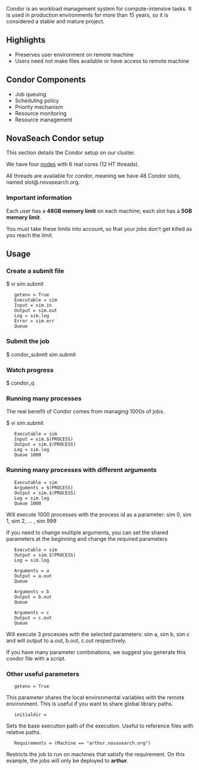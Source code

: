 Condor is an workload management system for compute-intensive tasks. It is used in production environments for more than 15 years, so it is considered a stable and mature project.

== Highlights ==

* Preserves user environment on remote machine
* Users need not make files available or have access to remote machine

== Condor Components ==

* Job queuing
* Scheduling policy
* Priority mechanism
* Resource monitoring
* Resource management

== NovaSeach Condor setup ==

This section details the Condor setup on our cluster.

We have four [[Cluster#Hardware|nodes]] with 6 real cores (12 HT threads). 

All threads are available for condor, meaning we have 48 Condor slots, named slot<number>@<machine>.novasearch.org.

=== Important information ===

Each user has a '''48GB memory limit''' on each machine; each slot has a '''5GB memory limit'''.

You must take these limits into account, so that your jobs don't get killed as you reach the limit.

== Usage ==

=== Create a submit file ===

$ vi sim.submit
    
    getenv = True
    Executable = sim
    Input = sim.in
    Output = sim.out
    Log = sim.log
    Error = sim.err
    Queue

=== Submit the job ===

$ condor_submit sim.submit

=== Watch progress ===

$ condor_q

=== Running many processes ===

The real benefit of Condor comes from managing 1000s of jobs.

$ vi sim.submit

    Executable = sim
    Input = sim.$(PROCESS)
    Output = sim.$(PROCESS)
    Log = sim.log
    Queue 1000

=== Running many processes with different arguments ===

    Executable = sim
    Arguments = $(PROCESS)
    Output = sim.$(PROCESS)
    Log = sim.log
    Queue 1000

Will execute 1000 processes with the process id as a parameter: sim 0, sim 1, sim 2, ... , sim 999

If you need to change multiple arguments, you can set the shared parameters at the beginning and change the required parameters

    Executable = sim 
    Output = sim.$(PROCESS)
    Log = sim.log
    
    Arguments = a    
    Output = a.out
    Queue
    
    Arguments = b
    Output = b.out
    Queue
    
    Arguments = c
    Output = c.out
    Queue

Will execute 3 processes with the selected parameters: sim a, sim b, sim c and will output to a.out, b.out, c.out respectively.

If you have many parameter combinations, we suggest you generate this condor file with a script.

=== Other useful parameters ===

    getenv = True

This parameter shares the local environmental variables with the remote environment. This is useful if you want to share global library paths.

    initialdir = <path>

Sets the base execution path of the execution. Useful to reference files with relative paths.

    Requirements = (Machine == "arthur.novasearch.org")

Restricts the job to run on machines that satisfy the requirement. On this example, the jobs will only be deployed to '''arthur'''.
